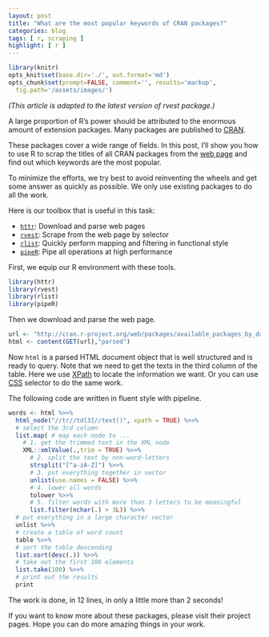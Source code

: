 ```yaml
---
layout: post
title: "What are the most popular keywords of CRAN packages?"
categories: blog
tags: [ r, scraping ]
highlight: [ r ]
---
```


```r
library(knitr)
opts_knit$set(base.dir='./', out.format='md')
opts_chunk$set(prompt=FALSE, comment='', results='markup',
  fig.path='/assets/images/')
```

*(This article is adapted to the latest version of rvest package.)*

A large proportion of R's power should be attributed to the enormous amount of extension packages. Many packages are published to [CRAN](http://cran.r-project.org).

These packages cover a wide range of fields. In this post, I'll show you how to use R to scrap the titles of all CRAN packages from the [web page](http://cran.r-project.org/web/packages/available_packages_by_date.html) and find out which keywords are the most popular.

To minimize the efforts, we try best to avoid reinventing the wheels and get some answer as quickly as possible. We only use existing packages to do all the work.

Here is our toolbox that is useful in this task:

- [`httr`](https://github.com/hadley/httr): Download and parse web pages
- [`rvest`](https://github.com/hadley/rvest): Scrape from the web page by selector
- [`rlist`](http://renkun.me/rlist): Quickly perform mapping and filtering in functional style
- [`pipeR`](http://renkun.me/pipeR): Pipe all operations at high performance

First, we equip our R environment with these tools.

```r
library(httr)
library(rvest)
library(rlist)
library(pipeR)
```

Then we download and parse the web page.

```r
url <- "http://cran.r-project.org/web/packages/available_packages_by_date.html"
html <- content(GET(url),"parsed")
```

Now `html` is a parsed HTML document object that is well structured and is ready to query. Note that we need to get the texts in the third column of the table. Here we use [XPath](https://en.wikipedia.org/wiki/XPath) to locate the information we want. Or you can use [CSS](http://www.w3.org/TR/CSS2/selector.html) selector to do the same work.

The following code are written in fluent style with pipeline.

```r
words <- html %>>% 
  html_node("//tr//td[3]//text()", xpath = TRUE) %>>% 
  # select the 3rd column
  list.map( # map each node to ...
    # 1. get the trimmed text in the XML node
    XML::xmlValue(.,trim = TRUE) %>>%
      # 2. split the text by non-word-letters
      strsplit("[^a-zA-Z]") %>>%
      # 3. put everything together in vector
      unlist(use.names = FALSE) %>>%
      # 4. lower all words
      tolower %>>%
      # 5. filter words with more than 3 letters to be meaningful
      list.filter(nchar(.) > 3L)) %>>%
  # put everything in a large character vector
  unlist %>>%
  # create a table of word count
  table %>>%
  # sort the table descending
  list.sort(desc(.)) %>>%
  # take out the first 100 elements
  list.take(100) %>>%
  # print out the results
  print
```

The work is done, in 12 lines, in only a little more than 2 seconds!

If you want to know more about these packages, please visit their project pages. Hope you can do more amazing things in your work.
